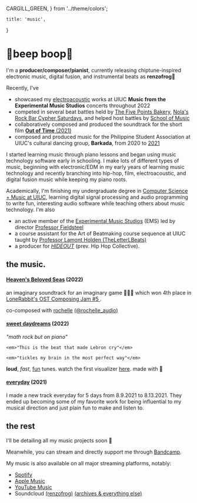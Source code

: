   CARGILL_GREEN,
} from '../theme/colors';

    title: 'music',
}

# 🌱beep boop🌱

I'm a **producer/composer/pianist**, currently releasing chiptune-inspired electronic music, digital fusion, and instrumental beats as **renzofrog**🐸

Recently, I've

- showcased my [electroacoustic](https://soundcloud.com/renzomledesma/sets/electroacoustic) works at UIUC **Music from the Experimental Music Studios** concerts throughout 2022
- competed in several beat battles held by [The Five Points Bakery](https://www.instagram.com/stories/highlights/17901248447603543/), [Nola's Rock Bar Cypher Saturdays](https://www.instagram.com/p/CjLu6g-Ntcb), and helped host battles by [School of Music](https://www.instagram.com/reel/CkhcEWWInjv)
- collaboratively composed and produced the soundtrack for the short film [**Out of Time** (2021)](/out-of-time)
- composed and produced music for the Philippine Student Association at UIUC's cultural dancing group, **Barkada**, from 2020 to [2021](/fact)

I started learning music through piano lessons and began using music technology software early in schooling. I make lots of different types of music, beginning with electronic/EDM in my early years of learning music technology and recently branching into hip-hop, film, electroacoustic, and digital fusion music while keeping my piano roots.

Academically, I'm finishing my undergraduate degree in [Computer Science + Music at UIUC](https://music.illinois.edu/about-us/facilities/experimental-music-studios/facilities/), learning digital signal processing and audio programming to write fun, interesting audio software while teaching others about music technology. I'm also

- an active member of the [Experimental Music Studios](https://music.illinois.edu/about-us/facilities/experimental-music-studios/facilities/) (EMS) led by director [Professor Fieldsteel](https://www.elifieldsteel.com/)
- a course assistant for the Art of Beatmaking course sequence at UIUC taught by [ Professor Lamont Holden (TheLetterLBeats) ](https://www.instagram.com/theletterlbeats/?hl=en)
- a producer for [_HIDEOUT_](https://www.instagram.com/hideout.hhc/) (prev. Hip Hop Collective).

## the music.

#### [Heaven's Beloved Seas](https://renzofrog.itch.io/heavens-beloved-seas) (2022)

an imaginary soundtrack for an imaginary game 🌠🌙⛵ which won 4th place in [ LoneRabbit's OST Composing Jam #5 ](https://itch.io/jam/ost-composing-jam-5).

co-composed with [rochelle](https://rthamaudio.web.illinois.edu/) [ (@rochelle_audio) ](https://twitter.com/rochelle_audio)

#### [sweet daydreams](https://renzofrog.bandcamp.com/album/sweet-daydreams) (2022)

<VStack mt="1rem">
    <Tooltip hasArrow label="i don't agree with this, but it's a real comment i received so.."><em>"math rock but on piano"</em></Tooltip>

    <em>"This is the beat that made Lebron cry"</em>

    <em>"tickles my brain in the most perfect way"</em>
</VStack>


**loud**, _fast_, <Tooltip hasArrow label="extremely fun, trust me."><u>fun</u></Tooltip> tunes. watch the first visualizer [here](https://www.youtube.com/watch?v=tLhrz8mzcRY). made with 💜

#### [everyday](https://renzofrog.bandcamp.com/album/everyday) (2021)

I made a new track everyday for 5 days from 8.9.2021 to 8.13.2021. They ended up becoming some of my favorite work for being influential to my musical direction and just plain fun to make and listen to.

<Divider mt="5rem" />

## the rest

I'll be detailing all my music projects soon 🐸

Meanwhile, you can stream and directly support me through [Bandcamp](https://renzofrog.bandcamp.com/).

My music is also available on all major streaming platforms, notably:

- [Spotify](https://open.spotify.com/artist/67x7VFpryOlE3xgbbwICPX)
- [Apple Music](https://music.apple.com/tt/album/sweet-daydreams-ep/1636652463)
- [YouTube Music](https://www.youtube.com/playlist?list=OLAK5uy_nzBLxZrV6tndeRXSgSwWHv4UOv3GmSIBU)
- Soundcloud [(renzofrog)](https://soundcloud.com/renzofrog) [(archives & everything else)](https://soundcloud.com/renzomledesma)

